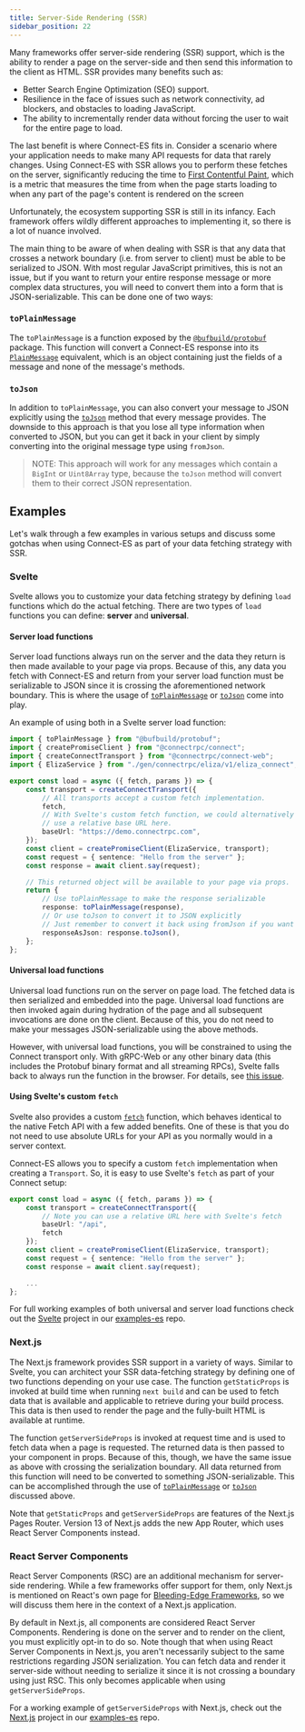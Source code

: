 ```yaml
---
title: Server-Side Rendering (SSR)
sidebar_position: 22
---
```


Many frameworks offer server-side rendering (SSR) support, which is the ability to render a page on the server-side and
then send this information to the client as HTML. SSR provides many benefits such as:

* Better Search Engine Optimization (SEO) support.
* Resilience in the face of issues such as network connectivity, ad blockers, and obstacles to loading JavaScript.
* The ability to incrementally render data without forcing the user to wait for the entire page to load.

The last benefit is where Connect-ES fits in. Consider a scenario where your application needs to make many API requests
for data that rarely changes. Using Connect-ES with SSR allows you to perform these fetches on the server, significantly
reducing the time to [First Contentful Paint](https://developer.mozilla.org/en-US/docs/Glossary/First_contentful_paint),
which is a metric that measures the time from when the page starts loading to when any part of the page's content is
rendered on the screen

Unfortunately, the ecosystem supporting SSR is still in its infancy. Each framework offers wildly different approaches
to implementing it, so there is a lot of nuance involved.

The main thing to be aware of when dealing with SSR is that any data that crosses a network boundary (i.e. from server
to client) must be able to be serialized to JSON. With most regular JavaScript primitives, this is not
an issue, but if you want to return your entire response message or more complex data structures, you will need to
convert them into a form that is JSON-serializable. This can be done one of two ways:

### `toPlainMessage`

The `toPlainMessage` is a function exposed by the [`@bufbuild/protobuf`](https://www.npmjs.com/package/@bufbuild/protobuf)
package. This function will convert a Connect-ES response into its [`PlainMessage`](https://github.com/bufbuild/protobuf-es/blob/main/docs/runtime_api.md#plainmessage) equivalent, which is an object containing just the fields of a message and none of the message's
methods.

### `toJson`

In addition to `toPlainMessage`, you can also convert your message to JSON explicitly using the
[`toJson`](https://github.com/bufbuild/protobuf-es/blob/main/docs/runtime_api.md#json) method that every message provides. The downside to this approach
is that you lose all type information when converted to JSON, but you can get it back in your client by simply
converting into the original message type using `fromJson`.

> NOTE: This approach will work for any messages which contain a `BigInt` or `Uint8Array` type, because the `toJson` method will convert them to their correct JSON representation.


## Examples

Let's walk through a few examples in various setups and discuss some gotchas when using Connect-ES as part of your
data fetching strategy with SSR.

### Svelte

Svelte allows you to customize your data fetching strategy by defining `load` functions which do the actual fetching.
There are two types of `load` functions you can define: **server** and **universal**.

#### Server load functions

Server load functions always run on the server and the data they return is then made available to your page via
props. Because of this, any data you fetch with Connect-ES and return from your server load function must be
serializable to JSON since it is crossing the aforementioned network boundary. This is where the usage of [`toPlainMessage`](#toplainmessage)
or [`toJson`](#tojson) come into play.

An example of using both in a Svelte server load function:

```ts
import { toPlainMessage } from "@bufbuild/protobuf";
import { createPromiseClient } from "@connectrpc/connect";
import { createConnectTransport } from "@connectrpc/connect-web";
import { ElizaService } from "./gen/connectrpc/eliza/v1/eliza_connect";

export const load = async ({ fetch, params }) => {
    const transport = createConnectTransport({
        // All transports accept a custom fetch implementation. 
        fetch,
        // With Svelte's custom fetch function, we could alternatively 
        // use a relative base URL here.
        baseUrl: "https://demo.connectrpc.com",
    });
    const client = createPromiseClient(ElizaService, transport);
    const request = { sentence: "Hello from the server" };
    const response = await client.say(request);

    // This returned object will be available to your page via props.
    return {
        // Use toPlainMessage to make the response serializable
        response: toPlainMessage(response),
        // Or use toJson to convert it to JSON explicitly
        // Just remember to convert it back using fromJson if you want your original message types
        responseAsJson: response.toJson(),
    };
};
```

#### Universal load functions

Universal load functions run on the server on page load. The fetched data is then serialized and embedded into the
page. Universal load functions are then invoked again during hydration of the page and all subsequent invocations are done on the client.
Because of this, you do not need to make your messages JSON-serializable using the above methods.

However, with universal load functions, you will be constrained to using the Connect transport only. With gRPC-Web or
any other binary data (this includes the Protobuf binary format and all streaming RPCs), Svelte falls back to always
run the function in the browser. For details, see [this issue](https://github.com/sveltejs/kit/issues/8302).

#### Using Svelte's custom `fetch`

Svelte also provides a custom [`fetch`](https://kit.svelte.dev/docs/load#making-fetch-requests) function, which behaves
identical to the native Fetch API with a few added benefits. One of these is that you do not need to use absolute URLs
for your API as you normally would in a server context.

Connect-ES allows you to specify a custom `fetch` implementation when creating a `Transport`. So, it is easy to use
Svelte's `fetch` as part of your Connect setup:

```ts
export const load = async ({ fetch, params }) => {
    const transport = createConnectTransport({
        // Note you can use a relative URL here with Svelte's fetch
        baseUrl: "/api",
        fetch
    });
    const client = createPromiseClient(ElizaService, transport);
    const request = { sentence: "Hello from the server" };
    const response = await client.say(request);

    ...
};
```

For full working examples of both universal and server load functions check out the [Svelte](https://github.com/connectrpc/examples-es/tree/main/svelte)
project in our [examples-es](https://github.com/connectrpc/examples-es) repo.


### Next.js

The Next.js framework provides SSR support in a variety of ways. Similar to Svelte, you can architect your SSR
data-fetching strategy by defining one of two functions depending on your use case. The function `getStaticProps`
is invoked at build time when running `next build` and can be used to fetch data that is available and applicable to
retrieve during your build process. This data is then used to render the page and the fully-built HTML is available
at runtime.

The function `getServerSideProps` is invoked at request time and is used to fetch data when a page is requested. The
returned data is then passed to your component in props. Because of this, though, we have the same issue as above with
crossing the serialization boundary. All data returned from this function will need to be converted to
something JSON-serializable. This can be accomplished through the use of [`toPlainMessage`](#toplainmessage)
or [`toJson`](#tojson) discussed above.

Note that `getStaticProps` and `getServerSideProps` are features of the Next.js Pages Router. Version 13 of Next.js adds the new App Router, which uses React Server Components instead. 

### React Server Components

React Server Components (RSC) are an additional mechanism for server-side rendering. While a few frameworks offer
support for them, only Next.js is mentioned on React's own page for
[Bleeding-Edge Frameworks](https://react.dev/learn/start-a-new-react-project#bleeding-edge-react-frameworks), so we
will discuss them here in the context of a Next.js application.

By default in Next.js, all components are considered React Server Components. Rendering is done on the server and to
render on the client, you must explicitly opt-in to do so. Note though that when using React Server Components in
Next.js, you aren't necessarily subject to the same restrictions regarding JSON serialization. You can
fetch data and render it server-side without needing to serialize it since it is not crossing a boundary using just RSC.
This only becomes applicable when using `getServerSideProps`.

For a working example of `getServerSideProps` with Next.js, check out the [Next.js](https://github.com/connectrpc/examples-es/tree/main/nextjs) project in our
[examples-es](https://github.com/connectrpc/examples-es) repo.
